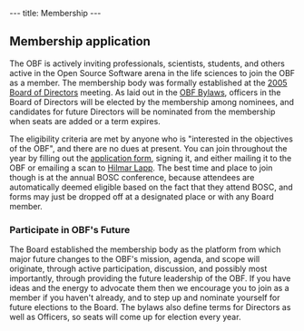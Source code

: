 ---
title: Membership
---

== Membership application ==
The OBF is actively inviting professionals, scientists, students, and others active in the Open Source Software arena in the life sciences to join the OBF as a member. The membership body was formally established at the [[Minutes:2005_BOSC_Meeting|2005 Board of Directors]] meeting. As laid out in the [http://news.open-bio.org/archives/uploads/OBF-Election-Bylaws-1.pdf OBF Bylaws], officers in the Board of Directors will be elected by the membership among nominees, and candidates for future Directors will be nominated from the membership when seats are added or a term expires.

The eligibility criteria are met by anyone who is &quot;interested in the objectives of the OBF&quot;, and there are no dues at present. You can join throughout the year by filling out the [[:Image:OBF_Membership_Form.pdf|application form]], signing it, and either mailing it to the OBF or emailing a scan to [[bp:Hilmar Lapp|Hilmar Lapp]]. The best time and place to join though is at the annual BOSC conference, because attendees are automatically deemed eligible based on the fact that they attend BOSC, and forms may just be dropped off at a designated place or with any Board member.

=== Participate in OBF's Future ===
The Board established the membership body as the platform from which major future changes to the OBF's mission, agenda, and scope will originate, through active participation, discussion, and possibly most importantly, through providing the future leadership of the OBF. If you have ideas and the energy to advocate them then we encourage you to join as a member if you haven't already, and to step up and nominate yourself for future elections to the Board. The bylaws also define terms for Directors as well as Officers, so seats will come up for election every year.